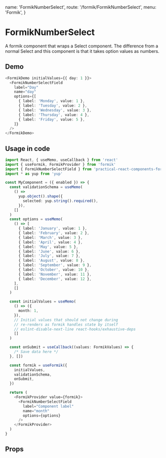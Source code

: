   name: 'FormikNumberSelect',
  route: '/formik/FormikNumberSelect',
  menu: 'Formik',
}

# FormikNumberSelect

A formik component that wraps a Select component.
The difference from a normal Select and this component is that it takes option values as numbers.

## Demo

```typescript type=demo
<FormikDemo initialValues={{ day: 1 }}>
  <FormikNumberSelectField
    label="Day"
    name="day"
    options={[
      { label: 'Monday', value: 1 },
      { label: 'Tuesday', value: 2 },
      { label: 'Wednesday', value: 3 },
      { label: 'Thursday', value: 4 },
      { label: 'Friday', value: 5 },
    ]}
  />
</FormikDemo>
```

## Usage in code

```typescript
import React, { useMemo, useCallback } from 'react'
import { useFormik, FormikProvider } from 'formik'
import { FormikNumberSelectField } from 'practical-react-components-formik'
import * as yup from 'yup'

const MyComponent = ({ enabled }) => {
  const validationSchema = useMemo(
    () =>
      yup.object().shape({
        selected: yup.string().required(),
      }),
    []
  )
  const options = useMemo(
    () => [
      { label: 'January', value: 1 },
      { label: 'February', value: 2 },
      { label: 'March', value: 3 },
      { label: 'April', value: 4 },
      { label: 'May', value: 5 },
      { label: 'June', value: 6 },
      { label: 'July', value: 7 },
      { label: 'August', value: 8 },
      { label: 'September', value: 9 },
      { label: 'October', value: 10 },
      { label: 'November', value: 11 },
      { label: 'December', value: 12 },
    ],
    []
  )

  const initialValues = useMemo(
    () => ({
      month: 1,
    }),
    // Initial values that should not change during
    // re-renders as formik handles state by itself
    // eslint-disable-next-line react-hooks/exhaustive-deps
    []
  )

  const onSubmit = useCallback((values: FormikValues) => {
    /* Save data here */
  }, [])

  const formik = useFormik({
    initialValues,
    validationSchema,
    onSubmit,
  })

  return (
    <FormikProvider value={formik}>
      <FormikNumberSelectField
        label="Component label"
        name="month"
        options={options}
      />
    </FormikProvider>
  )
}
```

## Props

<Props of="FormikNumberSelect" />
